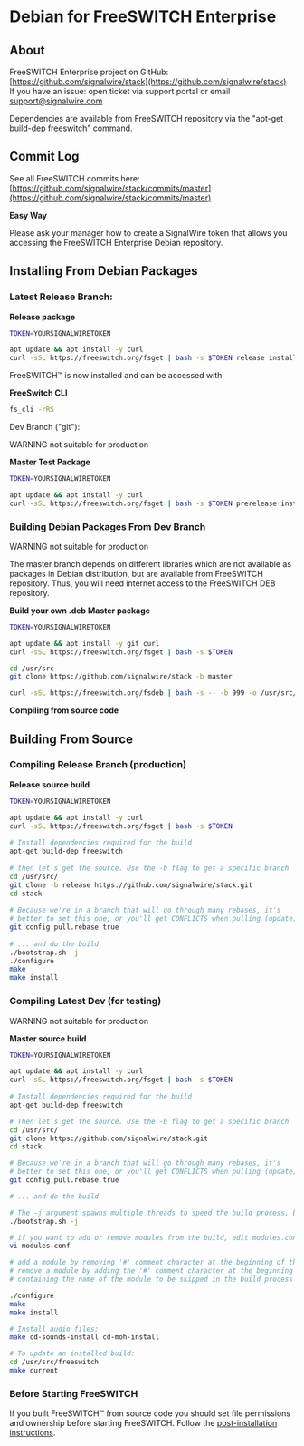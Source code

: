 
# Debian for FreeSWITCH Enterprise 

 

## About

FreeSWITCH Enterprise project on GitHub: [https://github.com/signalwire/stack](https://github.com/signalwire/stack)  
If you have an issue: open ticket via support portal or email support@signalwire.com

Dependencies are available from FreeSWITCH repository via the "apt-get build-dep freeswitch" command.

## Commit Log

See all FreeSWITCH commits here: [https://github.com/signalwire/stack/commits/master](https://github.com/signalwire/stack/commits/master)

**Easy Way**

Please ask your manager how to create a SignalWire token that allows you accessing the FreeSWITCH Enterprise Debian repository.

## Installing From Debian Packages

### Latest Release Branch:

**Release package**

```bash
TOKEN=YOURSIGNALWIRETOKEN

apt update && apt install -y curl
curl -sSL https://freeswitch.org/fsget | bash -s $TOKEN release install
```

FreeSWITCH™ is now installed and can be accessed with

**FreeSwitch CLI**

```bash
fs_cli -rRS
```

Dev Branch ("git"):

WARNING not suitable for production

**Master Test Package**

```bash
TOKEN=YOURSIGNALWIRETOKEN

apt update && apt install -y curl
curl -sSL https://freeswitch.org/fsget | bash -s $TOKEN prerelease install
```

### Building Debian Packages From Dev Branch

WARNING not suitable for production

The master branch depends on different libraries which are not available as packages in Debian distribution, but are available from FreeSWITCH repository. Thus, you will need internet access to the FreeSWITCH DEB repository.

**Build your own .deb Master package**

```bash
TOKEN=YOURSIGNALWIRETOKEN

apt update && apt install -y git curl
curl -sSL https://freeswitch.org/fsget | bash -s $TOKEN

cd /usr/src
git clone https://github.com/signalwire/stack -b master

curl -sSL https://freeswitch.org/fsdeb | bash -s -- -b 999 -o /usr/src/fsdebs/ -w /usr/src/stack
```

**Compiling from source code**

## Building From Source

### Compiling Release Branch (production)

**Release source build**

```bash
TOKEN=YOURSIGNALWIRETOKEN

apt update && apt install -y curl
curl -sSL https://freeswitch.org/fsget | bash -s $TOKEN
 
# Install dependencies required for the build
apt-get build-dep freeswitch
 
# then let's get the source. Use the -b flag to get a specific branch
cd /usr/src/
git clone -b release https://github.com/signalwire/stack.git
cd stack
 
# Because we're in a branch that will go through many rebases, it's
# better to set this one, or you'll get CONFLICTS when pulling (update).
git config pull.rebase true
 
# ... and do the build
./bootstrap.sh -j
./configure
make
make install
```

### Compiling Latest Dev (for testing)

WARNING not suitable for production

**Master source build**

```bash
TOKEN=YOURSIGNALWIRETOKEN

apt update && apt install -y curl
curl -sSL https://freeswitch.org/fsget | bash -s $TOKEN
 
# Install dependencies required for the build
apt-get build-dep freeswitch

# Then let's get the source. Use the -b flag to get a specific branch
cd /usr/src/
git clone https://github.com/signalwire/stack.git
cd stack

# Because we're in a branch that will go through many rebases, it's
# better to set this one, or you'll get CONFLICTS when pulling (update).
git config pull.rebase true

# ... and do the build

# The -j argument spawns multiple threads to speed the build process, but causes trouble on some systems
./bootstrap.sh -j

# if you want to add or remove modules from the build, edit modules.conf
vi modules.conf

# add a module by removing '#' comment character at the beginning of the line
# remove a module by adding the '#' comment character at the beginning of the line 
# containing the name of the module to be skipped in the build process

./configure
make
make install

# Install audio files:
make cd-sounds-install cd-moh-install

# To update an installed build:
cd /usr/src/freeswitch
make current
```

### Before Starting FreeSWITCH

If you built FreeSWITCH™ from source code you should set file permissions and ownership before starting FreeSWITCH. 
Follow the [post-installation instructions](./Deprecated-Installation-Instructions/Debian-Post-Install-Tasks_13172868.mdx#about).


